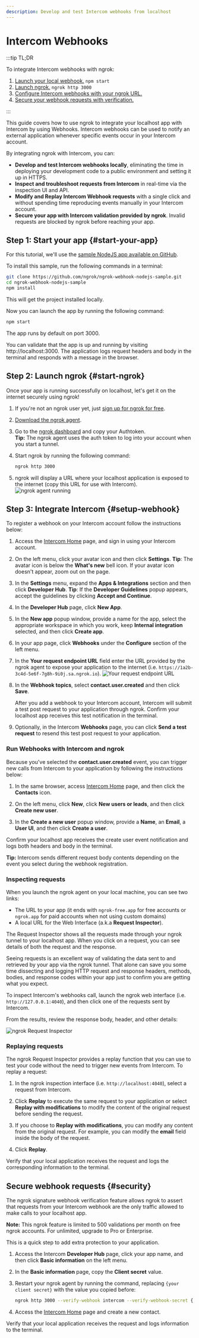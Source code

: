 ```yaml
---
description: Develop and test Intercom webhooks from localhost
---
```


# Intercom Webhooks

:::tip TL;DR

To integrate Intercom webhooks with ngrok:

1. [Launch your local webhook.](#start-your-app) `npm start`
1. [Launch ngrok.](#start-ngrok) `ngrok http 3000`
1. [Configure Intercom webhooks with your ngrok URL.](#setup-webhook)
1. [Secure your webhook requests with verification.](#security)

:::

This guide covers how to use ngrok to integrate your localhost app with Intercom by using Webhooks.
Intercom webhooks can be used to notify an external application whenever specific events occur in your Intercom account.

By integrating ngrok with Intercom, you can:

- **Develop and test Intercom webhooks locally**, eliminating the time in deploying your development code to a public environment and setting it up in HTTPS.
- **Inspect and troubleshoot requests from Intercom** in real-time via the inspection UI and API.
- **Modify and Replay Intercom Webhook requests** with a single click and without spending time reproducing events manually in your Intercom account.
- **Secure your app with Intercom validation provided by ngrok**. Invalid requests are blocked by ngrok before reaching your app.

## **Step 1**: Start your app {#start-your-app}

For this tutorial, we'll use the [sample NodeJS app available on GitHub](https://github.com/ngrok/ngrok-webhook-nodejs-sample).

To install this sample, run the following commands in a terminal:

```bash
git clone https://github.com/ngrok/ngrok-webhook-nodejs-sample.git
cd ngrok-webhook-nodejs-sample
npm install
```

This will get the project installed locally.

Now you can launch the app by running the following command:

```bash
npm start
```

The app runs by default on port 3000.

You can validate that the app is up and running by visiting http://localhost:3000. The application logs request headers and body in the terminal and responds with a message in the browser.

## **Step 2**: Launch ngrok {#start-ngrok}

Once your app is running successfully on localhost, let's get it on the internet securely using ngrok!

1. If you're not an ngrok user yet, just [sign up for ngrok for free](https://ngrok.com/signup).

1. [Download the ngrok agent](https://ngrok.com/download).

1. Go to the [ngrok dashboard](https://dashboard.ngrok.com) and copy your Authtoken. <br />
   **Tip:** The ngrok agent uses the auth token to log into your account when you start a tunnel.
1. Start ngrok by running the following command:

   ```bash
   ngrok http 3000
   ```

1. ngrok will display a URL where your localhost application is exposed to the internet (copy this URL for use with Intercom).
   ![ngrok agent running](/img/integrations/launch_ngrok_tunnel.png)

## **Step 3**: Integrate Intercom {#setup-webhook}

To register a webhook on your Intercom account follow the instructions below:

1. Access the [Intercom Home](https://app.intercom.com/) page, and sign in using your Intercom account.

1. On the left menu, click your avatar icon and then click **Settings**.
   **Tip**: The avatar icon is below the **What's new** bell icon. If your avatar icon doesn't appear, zoom out on the page.

1. In the **Settings** menu, expand the **Apps & Integrations** section and then click **Developer Hub**.
   **Tip**: If the **Developer Guidelines** popup appears, accept the guidelines by clicking **Accept and Continue**.

1. In the **Developer Hub** page, click **New App**.

1. In the **New app** popup window, provide a name for the app, select the appropriate workspace in which you work, keep **Internal integration** selected, and then click **Create app**.

1. In your app page, click **Webhooks** under the **Configure** section of the left menu.

1. In the **Your request endpoint URL** field enter the URL provided by the ngrok agent to expose your application to the internet (i.e. `https://1a2b-3c4d-5e6f-7g8h-9i0j.sa.ngrok.io`).
   ![Your request endpoint URL](img/ngrok_url_configuration_intercom.png)

1. In the **Webhook topics**, select **contact.user.created** and then click **Save**.

   After you add a webhook to your Intercom account, Intercom will submit a test post request to your application through ngrok.
   Confirm your localhost app receives this test notification in the terminal.

1. Optionally, in the Intercom **Webhooks** page, you can click **Send a test request** to resend this test post request to your application.

### Run Webhooks with Intercom and ngrok

Because you've selected the **contact.user.created** event, you can trigger new calls from Intercom to your application by following the instructions below:

1. In the same browser, access [Intercom Home](https://app.intercom.com/) page, and then click the **Contacts** icon.

1. On the left menu, click **New**, click **New users or leads**, and then click **Create new user**.

1. In the **Create a new user** popup window, provide a **Name**, an **Email**, a **User UI**, and then click **Create a user**.

Confirm your localhost app receives the create user event notification and logs both headers and body in the terminal.

**Tip:** Intercom sends different request body contents depending on the event you select during the webhook registration.

### Inspecting requests

When you launch the ngrok agent on your local machine, you can see two links:

- The URL to your app (it ends with `ngrok-free.app` for free accounts or `ngrok.app` for paid accounts when not using custom domains)
- A local URL for the Web Interface (a.k.a **Request Inspector**).

The Request Inspector shows all the requests made through your ngrok tunnel to your localhost app. When you click on a request, you can see details of both the request and the response.

Seeing requests is an excellent way of validating the data sent to and retrieved by your app via the ngrok tunnel. That alone can save you some time dissecting and logging HTTP request and response headers, methods, bodies, and response codes within your app just to confirm you are getting what you expect.

To inspect Intercom's webhooks call, launch the ngrok web interface (i.e. `http://127.0.0.1:4040`), and then click one of the requests sent by Intercom.

From the results, review the response body, header, and other details:

![ngrok Request Inspector](img/ngrok_introspection_intercom_hooks.png)

### Replaying requests

The ngrok Request Inspector provides a replay function that you can use to test your code without the need to trigger new events from Intercom. To replay a request:

1. In the ngrok inspection interface (i.e. `http://localhost:4040`), select a request from Intercom.

1. Click **Replay** to execute the same request to your application or select **Replay with modifications** to modify the content of the original request before sending the request.

1. If you choose to **Replay with modifications**, you can modify any content from the original request. For example, you can modify the **email** field inside the body of the request.

1. Click **Replay**.

Verify that your local application receives the request and logs the corresponding information to the terminal.

## Secure webhook requests {#security}

The ngrok signature webhook verification feature allows ngrok to assert that requests from your Intercom webhook are the only traffic allowed to make calls to your localhost app.

**Note:** This ngrok feature is limited to 500 validations per month on free ngrok accounts. For unlimited, upgrade to Pro or Enterprise.

This is a quick step to add extra protection to your application.

1. Access the Intercom **Developer Hub** page, click your app name, and then click **Basic information** on the left menu.

1. In the **Basic information** page, copy the **Client secret** value.

1. Restart your ngrok agent by running the command, replacing `{your client secret}` with the value you copied before:

   ```bash
   ngrok http 3000 --verify-webhook intercom --verify-webhook-secret {your client secret}
   ```

1. Access the [Intercom Home](https://app.intercom.com/) page and create a new contact.

Verify that your local application receives the request and logs information to the terminal.
